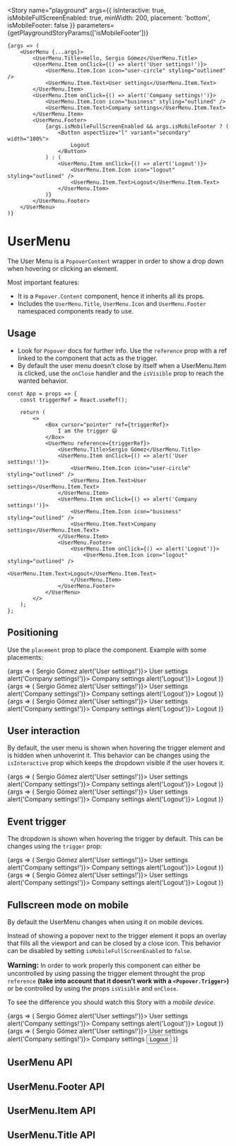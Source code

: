 

<Meta title="Collections/UserMenu" component={UserMenu} decorators={[UserMenuDecorator]} />

<Story
	name="playground"
	args={{
		isInteractive: true,
		isMobileFullScreenEnabled: true,
		minWidth: 200,
		placement: 'bottom',
		isMobileFooter: false
	}}
	parameters={getPlaygroundStoryParams(['isMobileFooter'])}
>
	{args => (
		<UserMenu {...args}>
			<UserMenu.Title>Hello, Sergio Gómez</UserMenu.Title>
			<UserMenu.Item onClick={() => alert('User settings!')}>
				<UserMenu.Item.Icon icon="user-circle" styling="outlined" />
				<UserMenu.Item.Text>User settings</UserMenu.Item.Text>
			</UserMenu.Item>
			<UserMenu.Item onClick={() => alert('Company settings!')}>
				<UserMenu.Item.Icon icon="business" styling="outlined" />
				<UserMenu.Item.Text>Company settings</UserMenu.Item.Text>
			</UserMenu.Item>
			<UserMenu.Footer>
				{args.isMobileFullScreenEnabled && args.isMobileFooter ? (
					<Button aspectSize="l" variant="secondary" width="100%">
						Logout
					</Button>
				) : (
					<UserMenu.Item onClick={() => alert('Logout')}>
						<UserMenu.Item.Icon icon="logout" styling="outlined" />
						<UserMenu.Item.Text>Logout</UserMenu.Item.Text>
					</UserMenu.Item>
				)}
			</UserMenu.Footer>
		</UserMenu>
	)}
</Story>

# UserMenu

The User Menu is a `PopoverContent` wrapper in order to show a drop down when hovering or clicking an element.

Most important features:

- It is a `Popover.Content` component, hence it inherits all its props.
- Includes the `UserMenu.Title`, `UserMenu.Icon` and `UserMenu.Footer` namespaced components ready to use.

## Usage

- Look for `Popover` docs for further info. Use the `reference` prop with a ref linked to the component that acts as the trigger.
- By default the user menu doesn't close by itself when a UserMenu.Item is clicked, use the `onClose` handler and the `isVisible` prop to reach the wanted behavior.

```tsx
const App = props => {
	const triggerRef = React.useRef();

	return (
		<>
			<Box cursor="pointer" ref={triggerRef}>
				I am the trigger 😄
			</Box>
			<UserMenu reference={triggerRef}>
				<UserMenu.Title>Sergio Gómez</UserMenu.Title>
				<UserMenu.Item onClick={() => alert('User settings!')}>
					<UserMenu.Item.Icon icon="user-circle" styling="outlined" />
					<UserMenu.Item.Text>User settings</UserMenu.Item.Text>
				</UserMenu.Item>
				<UserMenu.Item onClick={() => alert('Company settings!')}>
					<UserMenu.Item.Icon icon="business" styling="outlined" />
					<UserMenu.Item.Text>Company settings</UserMenu.Item.Text>
				</UserMenu.Item>
				<UserMenu.Footer>
					<UserMenu.Item onClick={() => alert('Logout')}>
						<UserMenu.Item.Icon icon="logout" styling="outlined" />
						<UserMenu.Item.Text>Logout</UserMenu.Item.Text>
					</UserMenu.Item>
				</UserMenu.Footer>
			</UserMenu>
		</>
	);
};
```

## Positioning

Use the `placement` prop to place the component. Example with some placements:

<Canvas>
	<Story
		name="left-start"
		args={{
			isInteractive: true,
			isMobileFullScreenEnabled: false,
			minWidth: 200,
			placement: 'left-start',
			title: 'left-start'
		}}
		parameters={getFixedStoryParams()}
	>
		{args => (
			<UserMenu {...args}>
				<UserMenu.Title>Sergio Gómez</UserMenu.Title>
				<UserMenu.Item onClick={() => alert('User settings!')}>
					<UserMenu.Item.Icon icon="user-circle" styling="outlined" />
					<UserMenu.Item.Text>User settings</UserMenu.Item.Text>
				</UserMenu.Item>
				<UserMenu.Item onClick={() => alert('Company settings!')}>
					<UserMenu.Item.Icon icon="business" styling="outlined" />
					<UserMenu.Item.Text>Company settings</UserMenu.Item.Text>
				</UserMenu.Item>
				<UserMenu.Footer>
					<UserMenu.Item onClick={() => alert('Logout')}>
						<UserMenu.Item.Icon icon="logout" styling="outlined" />
						<UserMenu.Item.Text>Logout</UserMenu.Item.Text>
					</UserMenu.Item>
				</UserMenu.Footer>
			</UserMenu>
		)}
	</Story>
	<Story
		name="bottom"
		args={{
			isInteractive: true,
			isMobileFullScreenEnabled: false,
			minWidth: 200,
			placement: 'bottom',
			title: 'bottom'
		}}
		parameters={getFixedStoryParams()}
	>
		{args => (
			<UserMenu {...args}>
				<UserMenu.Title>Sergio Gómez</UserMenu.Title>
				<UserMenu.Item onClick={() => alert('User settings!')}>
					<UserMenu.Item.Icon icon="user-circle" styling="outlined" />
					<UserMenu.Item.Text>User settings</UserMenu.Item.Text>
				</UserMenu.Item>
				<UserMenu.Item onClick={() => alert('Company settings!')}>
					<UserMenu.Item.Icon icon="business" styling="outlined" />
					<UserMenu.Item.Text>Company settings</UserMenu.Item.Text>
				</UserMenu.Item>
				<UserMenu.Footer>
					<UserMenu.Item onClick={() => alert('Logout')}>
						<UserMenu.Item.Icon icon="logout" styling="outlined" />
						<UserMenu.Item.Text>Logout</UserMenu.Item.Text>
					</UserMenu.Item>
				</UserMenu.Footer>
			</UserMenu>
		)}
	</Story>
	<Story
		name="right"
		args={{
			isInteractive: true,
			isMobileFullScreenEnabled: false,
			minWidth: 200,
			placement: 'right',
			title: 'right'
		}}
		parameters={getFixedStoryParams()}
	>
		{args => (
			<UserMenu {...args}>
				<UserMenu.Title>Sergio Gómez</UserMenu.Title>
				<UserMenu.Item onClick={() => alert('User settings!')}>
					<UserMenu.Item.Icon icon="user-circle" styling="outlined" />
					<UserMenu.Item.Text>User settings</UserMenu.Item.Text>
				</UserMenu.Item>
				<UserMenu.Item onClick={() => alert('Company settings!')}>
					<UserMenu.Item.Icon icon="business" styling="outlined" />
					<UserMenu.Item.Text>Company settings</UserMenu.Item.Text>
				</UserMenu.Item>
				<UserMenu.Footer>
					<UserMenu.Item onClick={() => alert('Logout')}>
						<UserMenu.Item.Icon icon="logout" styling="outlined" />
						<UserMenu.Item.Text>Logout</UserMenu.Item.Text>
					</UserMenu.Item>
				</UserMenu.Footer>
			</UserMenu>
		)}
	</Story>
</Canvas>

## User interaction

By default, the user menu is shown when hovering the trigger element and is hidden when unhoverint it. This behavior can be changes using the `isInteractive` prop which keeps the dropdown visible if the user hovers it.

<Canvas>
	<Story
		name="non interactive"
		args={{
			isInteractive: false,
			isMobileFullScreenEnabled: false,
			minWidth: 200,
			placement: 'bottom',
			title: 'non interactive'
		}}
		parameters={getFixedStoryParams()}
	>
		{args => (
			<UserMenu {...args}>
				<UserMenu.Title>Sergio Gómez</UserMenu.Title>
				<UserMenu.Item onClick={() => alert('User settings!')}>
					<UserMenu.Item.Icon icon="user-circle" styling="outlined" />
					<UserMenu.Item.Text>User settings</UserMenu.Item.Text>
				</UserMenu.Item>
				<UserMenu.Item onClick={() => alert('Company settings!')}>
					<UserMenu.Item.Icon icon="business" styling="outlined" />
					<UserMenu.Item.Text>Company settings</UserMenu.Item.Text>
				</UserMenu.Item>
				<UserMenu.Footer>
					<UserMenu.Item onClick={() => alert('Logout')}>
						<UserMenu.Item.Icon icon="logout" styling="outlined" />
						<UserMenu.Item.Text>Logout</UserMenu.Item.Text>
					</UserMenu.Item>
				</UserMenu.Footer>
			</UserMenu>
		)}
	</Story>
	<Story
		name="interactive"
		args={{
			isInteractive: true,
			isMobileFullScreenEnabled: false,
			minWidth: 200,
			placement: 'bottom',
			title: 'interactive'
		}}
		parameters={getFixedStoryParams()}
	>
		{args => (
			<UserMenu {...args}>
				<UserMenu.Title>Sergio Gómez</UserMenu.Title>
				<UserMenu.Item onClick={() => alert('User settings!')}>
					<UserMenu.Item.Icon icon="user-circle" styling="outlined" />
					<UserMenu.Item.Text>User settings</UserMenu.Item.Text>
				</UserMenu.Item>
				<UserMenu.Item onClick={() => alert('Company settings!')}>
					<UserMenu.Item.Icon icon="business" styling="outlined" />
					<UserMenu.Item.Text>Company settings</UserMenu.Item.Text>
				</UserMenu.Item>
				<UserMenu.Footer>
					<UserMenu.Item onClick={() => alert('Logout')}>
						<UserMenu.Item.Icon icon="logout" styling="outlined" />
						<UserMenu.Item.Text>Logout</UserMenu.Item.Text>
					</UserMenu.Item>
				</UserMenu.Footer>
			</UserMenu>
		)}
	</Story>
</Canvas>

## Event trigger

The dropdown is shown when hovering the trigger by default. This can be changes using the `trigger` prop:

<Canvas>
	<Story
		name="show when hover"
		args={{
			isInteractive: true,
			isMobileFullScreenEnabled: false,
			minWidth: 200,
			placement: 'bottom',
			title: 'show when hover',
			trigger: 'mouseenter'
		}}
		parameters={getFixedStoryParams()}
	>
		{args => (
			<UserMenu {...args}>
				<UserMenu.Title>Sergio Gómez</UserMenu.Title>
				<UserMenu.Item onClick={() => alert('User settings!')}>
					<UserMenu.Item.Icon icon="user-circle" styling="outlined" />
					<UserMenu.Item.Text>User settings</UserMenu.Item.Text>
				</UserMenu.Item>
				<UserMenu.Item onClick={() => alert('Company settings!')}>
					<UserMenu.Item.Icon icon="business" styling="outlined" />
					<UserMenu.Item.Text>Company settings</UserMenu.Item.Text>
				</UserMenu.Item>
				<UserMenu.Footer>
					<UserMenu.Item onClick={() => alert('Logout')}>
						<UserMenu.Item.Icon icon="logout" styling="outlined" />
						<UserMenu.Item.Text>Logout</UserMenu.Item.Text>
					</UserMenu.Item>
				</UserMenu.Footer>
			</UserMenu>
		)}
	</Story>
	<Story
		name="show when click"
		args={{
			isInteractive: true,
			isMobileFullScreenEnabled: false,
			minWidth: 200,
			placement: 'bottom',
			title: 'show when click',
			trigger: 'click'
		}}
		parameters={getFixedStoryParams()}
	>
		{args => (
			<UserMenu {...args}>
				<UserMenu.Title>Sergio Gómez</UserMenu.Title>
				<UserMenu.Item onClick={() => alert('User settings!')}>
					<UserMenu.Item.Icon icon="user-circle" styling="outlined" />
					<UserMenu.Item.Text>User settings</UserMenu.Item.Text>
				</UserMenu.Item>
				<UserMenu.Item onClick={() => alert('Company settings!')}>
					<UserMenu.Item.Icon icon="business" styling="outlined" />
					<UserMenu.Item.Text>Company settings</UserMenu.Item.Text>
				</UserMenu.Item>
				<UserMenu.Footer>
					<UserMenu.Item onClick={() => alert('Logout')}>
						<UserMenu.Item.Icon icon="logout" styling="outlined" />
						<UserMenu.Item.Text>Logout</UserMenu.Item.Text>
					</UserMenu.Item>
				</UserMenu.Footer>
			</UserMenu>
		)}
	</Story>
</Canvas>

## Fullscreen mode on mobile

By default the UserMenu changes when using it on mobile devices.

Instead of showing a popover next to the trigger element it pops an overlay that fills all the viewport and can be closed by a close icon. This behavior can be disabled by setting `isMobileFullScreenEnabled` to `false`.

**<font size="3">Warning: </font>** In order to work properly this component can either be uncontrolled by using passing the trigger element throught the prop `reference` **(take into account that it doesn't work with a `<Popover.Trigger>`)** or be controlled by using the props `isVisible` and `onClose`.

To see the difference you should watch this Story with a _mobile device_.

<Canvas>
	<Story
		name="popover menu on mobile"
		args={{
			isInteractive: true,
			isMobileFullScreenEnabled: false,
			minWidth: 200,
			placement: 'bottom',
			title: 'popover menu on mobile'
		}}
		parameters={getFixedStoryParams()}
	>
		{args => (
			<UserMenu {...args}>
				<UserMenu.Title>Sergio Gómez</UserMenu.Title>
				<UserMenu.Item onClick={() => alert('User settings!')}>
					<UserMenu.Item.Icon icon="user-circle" styling="outlined" />
					<UserMenu.Item.Text>User settings</UserMenu.Item.Text>
				</UserMenu.Item>
				<UserMenu.Item onClick={() => alert('Company settings!')}>
					<UserMenu.Item.Icon icon="business" styling="outlined" />
					<UserMenu.Item.Text>Company settings</UserMenu.Item.Text>
				</UserMenu.Item>
				<UserMenu.Footer>
					<UserMenu.Item onClick={() => alert('Logout')}>
						<UserMenu.Item.Icon icon="logout" styling="outlined" />
						<UserMenu.Item.Text>Logout</UserMenu.Item.Text>
					</UserMenu.Item>
				</UserMenu.Footer>
			</UserMenu>
		)}
	</Story>
	<Story
		name="fullscreen menu on mobile"
		args={{
			isInteractive: true,
			minWidth: 200,
			placement: 'bottom',
			title: 'fullscreen menu on mobile'
		}}
		parameters={getFixedStoryParams()}
	>
		{args => (
			<UserMenu {...args}>
				<UserMenu.Title>Sergio Gómez</UserMenu.Title>
				<UserMenu.Item onClick={() => alert('User settings!')}>
					<UserMenu.Item.Icon icon="user-circle" styling="outlined" />
					<UserMenu.Item.Text>User settings</UserMenu.Item.Text>
				</UserMenu.Item>
				<UserMenu.Item onClick={() => alert('Company settings!')}>
					<UserMenu.Item.Icon icon="business" styling="outlined" />
					<UserMenu.Item.Text>Company settings</UserMenu.Item.Text>
				</UserMenu.Item>
				<UserMenu.Footer>
					<Button aspectSize="l" variant="secondary" width="100%">
						Logout
					</Button>
				</UserMenu.Footer>
			</UserMenu>
		)}
	</Story>
</Canvas>

## UserMenu API

<ArgsTable of={UserMenu} />

## UserMenu.Footer API

<ArgsTable of={UserMenu.Footer} />

## UserMenu.Item API

<ArgsTable of={UserMenu.Item} />

## UserMenu.Title API

<ArgsTable of={UserMenu.Title} />
